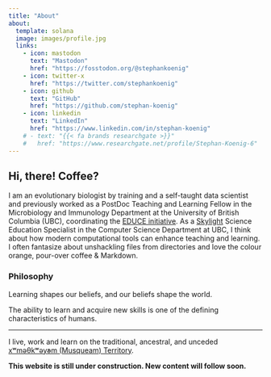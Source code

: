 ```yaml
---
title: "About"
about:
  template: solana
  image: images/profile.jpg
  links:
    - icon: mastodon
      text: "Mastodon"
      href: "https://fosstodon.org/@stephankoenig"
    - icon: twitter-x
      href: "https://twitter.com/stephankoenig"
    - icon: github
      text: "GitHub"
      href: "https://github.com/stephan-koenig"
    - icon: linkedin
      text: "LinkedIn"
      href: "https://www.linkedin.com/in/stephan-koenig"
    # - text: "{{< fa brands researchgate >}}"
    #   href: "https://www.researchgate.net/profile/Stephan-Koenig-6"
---
```


## Hi, there! Coffee?

I am an evolutionary biologist by training and a self-taught data scientist and previously worked as a PostDoc Teaching and Learning Fellow in the Microbiology and Immunology Department at the University of British Columbia (UBC), coordinating the [EDUCE initiative](https://educe-ubc.github.io).
As a [Skylight](https://skylight.science.ubc.ca) Science Education Specialist in the Computer Science Department at UBC, I think about how modern computational tools can enhance teaching and learning.
I often fantasize about unshackling files from directories and love the colour orange, pour-over coffee & Markdown.

### Philosophy

Learning shapes our beliefs, and our beliefs shape the world.

The ability to learn and acquire new skills is one of the defining characteristics of humans.

------------------------------------------------------------------------

I live, work and learn on the traditional, ancestral, and unceded [xʷməθkʷəy̓əm (Musqueam) Territory](https://www.musqueam.bc.ca/).

**This website is still under construction. New content will follow soon.**
